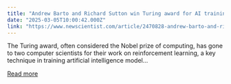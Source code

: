 ```yaml
---
title: "Andrew Barto and Richard Sutton win Turing award for AI training trick"
date: "2025-03-05T10:00:42.000Z"
link: "https://www.newscientist.com/article/2470828-andrew-barto-and-richard-sutton-win-turing-award-for-ai-training-trick/?utm_campaign=RSS%7CNSNS&utm_source=NSNS&utm_medium=RSS&utm_content=technology"
---
```


The Turing award, often considered the Nobel prize of computing, has gone to two computer scientists for their work on reinforcement learning, a key technique in training artificial intelligence model...

[Read more](https://www.newscientist.com/article/2470828-andrew-barto-and-richard-sutton-win-turing-award-for-ai-training-trick/?utm_campaign=RSS%7CNSNS&utm_source=NSNS&utm_medium=RSS&utm_content=technology)
